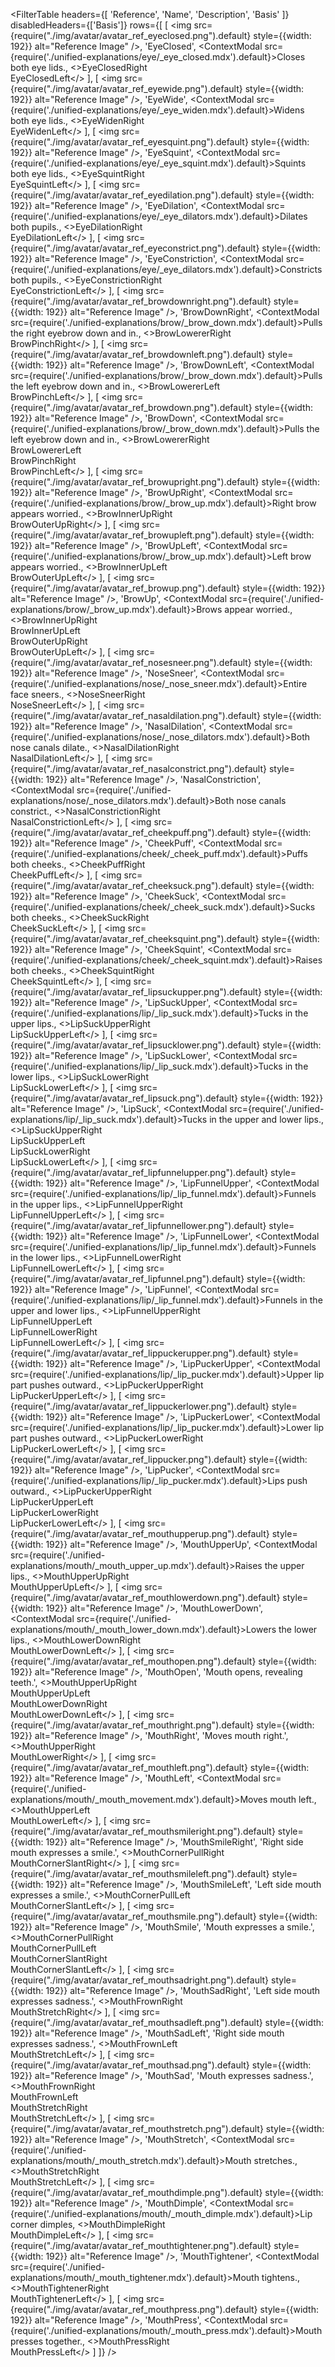 
<FilterTable
    headers={[
        'Reference', 
        'Name', 
        'Description',
        'Basis'
    ]}
    disabledHeaders={['Basis']}
    rows={[
        [
            <img src={require("./img/avatar/avatar_ref_eyeclosed.png").default} style={{width: 192}} alt="Reference Image" />,
            'EyeClosed',
            <ContextModal src={require('./unified-explanations/eye/_eye_closed.mdx').default}>Closes both eye lids.</ContextModal>,
            <>EyeClosedRight<br/>EyeClosedLeft</>
        ],
        [
            <img src={require("./img/avatar/avatar_ref_eyewide.png").default} style={{width: 192}} alt="Reference Image" />,
            'EyeWide',
            <ContextModal src={require('./unified-explanations/eye/_eye_widen.mdx').default}>Widens both eye lids.</ContextModal>,
            <>EyeWidenRight<br/>EyeWidenLeft</>
        ],
        [
            <img src={require("./img/avatar/avatar_ref_eyesquint.png").default} style={{width: 192}} alt="Reference Image" />,
            'EyeSquint',
            <ContextModal src={require('./unified-explanations/eye/_eye_squint.mdx').default}>Squints both eye lids.</ContextModal>,
            <>EyeSquintRight<br/>EyeSquintLeft</>
        ],
        [
            <img src={require("./img/avatar/avatar_ref_eyedilation.png").default} style={{width: 192}} alt="Reference Image" />,
            'EyeDilation',
            <ContextModal src={require('./unified-explanations/eye/_eye_dilators.mdx').default}>Dilates both pupils.</ContextModal>,
            <>EyeDilationRight<br/>EyeDilationLeft</>
        ],
        [
            <img src={require("./img/avatar/avatar_ref_eyeconstrict.png").default} style={{width: 192}} alt="Reference Image" />,
            'EyeConstriction',
            <ContextModal src={require('./unified-explanations/eye/_eye_dilators.mdx').default}>Constricts both pupils.</ContextModal>,
            <>EyeConstrictionRight<br/>EyeConstrictionLeft</>
        ],
        [
            <img src={require("./img/avatar/avatar_ref_browdownright.png").default} style={{width: 192}} alt="Reference Image" />,
            'BrowDownRight',
            <ContextModal src={require('./unified-explanations/brow/_brow_down.mdx').default}>Pulls the right eyebrow down and in.</ContextModal>,
            <>BrowLowererRight<br/>BrowPinchRight</>
        ],
        [
            <img src={require("./img/avatar/avatar_ref_browdownleft.png").default} style={{width: 192}} alt="Reference Image" />,
            'BrowDownLeft',
            <ContextModal src={require('./unified-explanations/brow/_brow_down.mdx').default}>Pulls the left eyebrow down and in.</ContextModal>,
            <>BrowLowererLeft<br/>BrowPinchLeft</>
        ],
        [
            <img src={require("./img/avatar/avatar_ref_browdown.png").default} style={{width: 192}} alt="Reference Image" />,
            'BrowDown',
            <ContextModal src={require('./unified-explanations/brow/_brow_down.mdx').default}>Pulls the left eyebrow down and in.</ContextModal>,
            <>BrowLowererRight<br/>BrowLowererLeft<br/>BrowPinchRight<br/>BrowPinchLeft</>
        ],
        [
            <img src={require("./img/avatar/avatar_ref_browupright.png").default} style={{width: 192}} alt="Reference Image" />,
            'BrowUpRight',
            <ContextModal src={require('./unified-explanations/brow/_brow_up.mdx').default}>Right brow appears worried.</ContextModal>,
            <>BrowInnerUpRight<br/>BrowOuterUpRight</>
        ],
        [
            <img src={require("./img/avatar/avatar_ref_browupleft.png").default} style={{width: 192}} alt="Reference Image" />,
            'BrowUpLeft',
            <ContextModal src={require('./unified-explanations/brow/_brow_up.mdx').default}>Left brow appears worried.</ContextModal>,
            <>BrowInnerUpLeft<br/>BrowOuterUpLeft</>
        ],
        [
            <img src={require("./img/avatar/avatar_ref_browup.png").default} style={{width: 192}} alt="Reference Image" />,
            'BrowUp',
            <ContextModal src={require('./unified-explanations/brow/_brow_up.mdx').default}>Brows appear worried.</ContextModal>,
            <>BrowInnerUpRight<br/>BrowInnerUpLeft<br/>BrowOuterUpRight<br/>BrowOuterUpLeft</>
        ],
        [
            <img src={require("./img/avatar/avatar_ref_nosesneer.png").default} style={{width: 192}} alt="Reference Image" />,
            'NoseSneer',
            <ContextModal src={require('./unified-explanations/nose/_nose_sneer.mdx').default}>Entire face sneers.</ContextModal>,
            <>NoseSneerRight<br/>NoseSneerLeft</>
        ],
        [
            <img src={require("./img/avatar/avatar_ref_nasaldilation.png").default} style={{width: 192}} alt="Reference Image" />,
            'NasalDilation',
            <ContextModal src={require('./unified-explanations/nose/_nose_dilators.mdx').default}>Both nose canals dilate.</ContextModal>,
            <>NasalDilationRight<br/>NasalDilationLeft</>
        ],
        [
            <img src={require("./img/avatar/avatar_ref_nasalconstrict.png").default} style={{width: 192}} alt="Reference Image" />,
            'NasalConstriction',
            <ContextModal src={require('./unified-explanations/nose/_nose_dilators.mdx').default}>Both nose canals constrict.</ContextModal>,
            <>NasalConstrictionRight<br/>NasalConstrictionLeft</>
        ],
        [
            <img src={require("./img/avatar/avatar_ref_cheekpuff.png").default} style={{width: 192}} alt="Reference Image" />,
            'CheekPuff',
            <ContextModal src={require('./unified-explanations/cheek/_cheek_puff.mdx').default}>Puffs both cheeks.</ContextModal>,
            <>CheekPuffRight<br/>CheekPuffLeft</>
        ],
        [
            <img src={require("./img/avatar/avatar_ref_cheeksuck.png").default} style={{width: 192}} alt="Reference Image" />,
            'CheekSuck',
            <ContextModal src={require('./unified-explanations/cheek/_cheek_suck.mdx').default}>Sucks both cheeks.</ContextModal>,
            <>CheekSuckRight<br/>CheekSuckLeft</>
        ],
        [
            <img src={require("./img/avatar/avatar_ref_cheeksquint.png").default} style={{width: 192}} alt="Reference Image" />,
            'CheekSquint',
            <ContextModal src={require('./unified-explanations/cheek/_cheek_squint.mdx').default}>Raises both cheeks.</ContextModal>,
            <>CheekSquintRight<br/>CheekSquintLeft</>
        ],
        [
            <img src={require("./img/avatar/avatar_ref_lipsuckupper.png").default} style={{width: 192}} alt="Reference Image" />,
            'LipSuckUpper',
            <ContextModal src={require('./unified-explanations/lip/_lip_suck.mdx').default}>Tucks in the upper lips.</ContextModal>,
            <>LipSuckUpperRight<br/>LipSuckUpperLeft</>
        ],
        [
            <img src={require("./img/avatar/avatar_ref_lipsucklower.png").default} style={{width: 192}} alt="Reference Image" />,
            'LipSuckLower',
            <ContextModal src={require('./unified-explanations/lip/_lip_suck.mdx').default}>Tucks in the lower lips.</ContextModal>,
            <>LipSuckLowerRight<br/>LipSuckLowerLeft</>
        ],
        [
            <img src={require("./img/avatar/avatar_ref_lipsuck.png").default} style={{width: 192}} alt="Reference Image" />,
            'LipSuck',
            <ContextModal src={require('./unified-explanations/lip/_lip_suck.mdx').default}>Tucks in the upper and lower lips.</ContextModal>,
            <>LipSuckUpperRight<br/>LipSuckUpperLeft<br/>LipSuckLowerRight<br/>LipSuckLowerLeft</>
        ],
        [
            <img src={require("./img/avatar/avatar_ref_lipfunnelupper.png").default} style={{width: 192}} alt="Reference Image" />,
            'LipFunnelUpper',
            <ContextModal src={require('./unified-explanations/lip/_lip_funnel.mdx').default}>Funnels in the upper lips.</ContextModal>,
            <>LipFunnelUpperRight<br/>LipFunnelUpperLeft</>
        ],
        [
            <img src={require("./img/avatar/avatar_ref_lipfunnellower.png").default} style={{width: 192}} alt="Reference Image" />,
            'LipFunnelLower',
            <ContextModal src={require('./unified-explanations/lip/_lip_funnel.mdx').default}>Funnels in the lower lips.</ContextModal>,
            <>LipFunnelLowerRight<br/>LipFunnelLowerLeft</>
        ],
        [
            <img src={require("./img/avatar/avatar_ref_lipfunnel.png").default} style={{width: 192}} alt="Reference Image" />,
            'LipFunnel',
            <ContextModal src={require('./unified-explanations/lip/_lip_funnel.mdx').default}>Funnels in the upper and lower lips.</ContextModal>,
            <>LipFunnelUpperRight<br/>LipFunnelUpperLeft<br/>LipFunnelLowerRight<br/>LipFunnelLowerLeft</>
        ],
        [
            <img src={require("./img/avatar/avatar_ref_lippuckerupper.png").default} style={{width: 192}} alt="Reference Image" />,
            'LipPuckerUpper',
            <ContextModal src={require('./unified-explanations/lip/_lip_pucker.mdx').default}>Upper lip part pushes outward.</ContextModal>,
            <>LipPuckerUpperRight<br/>LipPuckerUpperLeft</>
        ],
        [
            <img src={require("./img/avatar/avatar_ref_lippuckerlower.png").default} style={{width: 192}} alt="Reference Image" />,
            'LipPuckerLower',
            <ContextModal src={require('./unified-explanations/lip/_lip_pucker.mdx').default}>Lower lip part pushes outward.</ContextModal>,
            <>LipPuckerLowerRight<br/>LipPuckerLowerLeft</>
        ],
        [
            <img src={require("./img/avatar/avatar_ref_lippucker.png").default} style={{width: 192}} alt="Reference Image" />,
            'LipPucker',
            <ContextModal src={require('./unified-explanations/lip/_lip_pucker.mdx').default}>Lips push outward.</ContextModal>,
            <>LipPuckerUpperRight<br/>LipPuckerUpperLeft<br/>LipPuckerLowerRight<br/>LipPuckerLowerLeft</>
        ],
        [
            <img src={require("./img/avatar/avatar_ref_mouthupperup.png").default} style={{width: 192}} alt="Reference Image" />,
            'MouthUpperUp',
            <ContextModal src={require('./unified-explanations/mouth/_mouth_upper_up.mdx').default}>Raises the upper lips.</ContextModal>,
            <>MouthUpperUpRight<br/>MouthUpperUpLeft</>
        ],
        [
            <img src={require("./img/avatar/avatar_ref_mouthlowerdown.png").default} style={{width: 192}} alt="Reference Image" />,
            'MouthLowerDown',
            <ContextModal src={require('./unified-explanations/mouth/_mouth_lower_down.mdx').default}>Lowers the lower lips.</ContextModal>,
            <>MouthLowerDownRight<br/>MouthLowerDownLeft</>
        ],
        [
            <img src={require("./img/avatar/avatar_ref_mouthopen.png").default} style={{width: 192}} alt="Reference Image" />,
            'MouthOpen',
            'Mouth opens, revealing teeth.',
            <>MouthUpperUpRight<br/>MouthUpperUpLeft<br/>MouthLowerDownRight<br/>MouthLowerDownLeft</>
        ],
        [
            <img src={require("./img/avatar/avatar_ref_mouthright.png").default} style={{width: 192}} alt="Reference Image" />,
            'MouthRight',
            'Moves mouth right.',
            <>MouthUpperRight<br/>MouthLowerRight</>
        ],
        [
            <img src={require("./img/avatar/avatar_ref_mouthleft.png").default} style={{width: 192}} alt="Reference Image" />,
            'MouthLeft',
            <ContextModal src={require('./unified-explanations/mouth/_mouth_movement.mdx').default}>Moves mouth left.</ContextModal>,
            <>MouthUpperLeft<br/>MouthLowerLeft</>
        ],
        [
            <img src={require("./img/avatar/avatar_ref_mouthsmileright.png").default} style={{width: 192}} alt="Reference Image" />,
            'MouthSmileRight',
            'Right side mouth expresses a smile.',
            <>MouthCornerPullRight<br/>MouthCornerSlantRight</>
        ],
        [
            <img src={require("./img/avatar/avatar_ref_mouthsmileleft.png").default} style={{width: 192}} alt="Reference Image" />,
            'MouthSmileLeft',
            'Left side mouth expresses a smile.',
            <>MouthCornerPullLeft<br/>MouthCornerSlantLeft</>
        ],
        [
            <img src={require("./img/avatar/avatar_ref_mouthsmile.png").default} style={{width: 192}} alt="Reference Image" />,
            'MouthSmile',
            'Mouth expresses a smile.',
            <>MouthCornerPullRight<br/>MouthCornerPullLeft<br/>MouthCornerSlantRight<br/>MouthCornerSlantLeft</>
        ],
        [
            <img src={require("./img/avatar/avatar_ref_mouthsadright.png").default} style={{width: 192}} alt="Reference Image" />,
            'MouthSadRight',
            'Left side mouth expresses sadness.',
            <>MouthFrownRight<br/>MouthStretchRight</>
        ],
        [
            <img src={require("./img/avatar/avatar_ref_mouthsadleft.png").default} style={{width: 192}} alt="Reference Image" />,
            'MouthSadLeft',
            'Right side mouth expresses sadness.',
            <>MouthFrownLeft<br/>MouthStretchLeft</>
        ],
        [
            <img src={require("./img/avatar/avatar_ref_mouthsad.png").default} style={{width: 192}} alt="Reference Image" />,
            'MouthSad',
            'Mouth expresses sadness.',
            <>MouthFrownRight<br/>MouthFrownLeft<br/>MouthStretchRight<br/>MouthStretchLeft</>
        ],
        [
            <img src={require("./img/avatar/avatar_ref_mouthstretch.png").default} style={{width: 192}} alt="Reference Image" />,
            'MouthStretch',
            <ContextModal src={require('./unified-explanations/mouth/_mouth_stretch.mdx').default}>Mouth stretches.</ContextModal>,
            <>MouthStretchRight<br/>MouthStretchLeft</>
        ],
        [
            <img src={require("./img/avatar/avatar_ref_mouthdimple.png").default} style={{width: 192}} alt="Reference Image" />,
            'MouthDimple',
            <ContextModal src={require('./unified-explanations/mouth/_mouth_dimple.mdx').default}>Lip corner dimples</ContextModal>,
            <>MouthDimpleRight<br/>MouthDimpleLeft</>
        ],
        [
            <img src={require("./img/avatar/avatar_ref_mouthtightener.png").default} style={{width: 192}} alt="Reference Image" />,
            'MouthTightener',
            <ContextModal src={require('./unified-explanations/mouth/_mouth_tightener.mdx').default}>Mouth tightens.</ContextModal>,
            <>MouthTightenerRight<br/>MouthTightenerLeft</>
        ],
        [
            <img src={require("./img/avatar/avatar_ref_mouthpress.png").default} style={{width: 192}} alt="Reference Image" />,
            'MouthPress',
            <ContextModal src={require('./unified-explanations/mouth/_mouth_press.mdx').default}>Mouth presses together.</ContextModal>,
            <>MouthPressRight<br/>MouthPressLeft</>
        ]
    ]}
/>


<OneExplain/>
<TwoExplain/>
